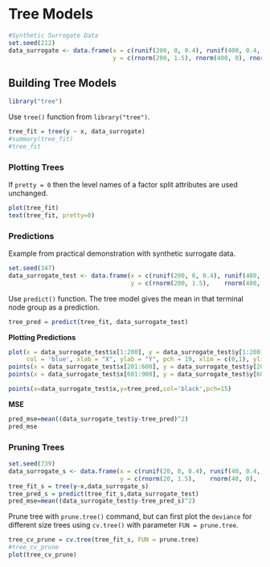 # Tree Models

```r
#Synthetic Surrogate Data
set.seed(212)
data_surrogate <- data.frame(x = c(runif(200, 0, 0.4), runif(400, 0.4, 0.65), runif(300, 0.65, 1)),
                             y = c(rnorm(200, 1.5), rnorm(400, 0), rnorm(300, 2)))
```

## Building Tree Models

```r
library("tree")
```

Use `tree()` function from `library("tree")`.

```r
tree_fit = tree(y ~ x, data_surrogate)
#summary(tree_fit)
#tree_fit
```

### Plotting Trees {-}

If `pretty = 0` then the level names of a factor split attributes are used unchanged.

```r
plot(tree_fit)
text(tree_fit, pretty=0)
```


### Predictions {-}

Example from practical demonstration with synthetic surrogate data.

```r
set.seed(347)
data_surrogate_test <- data.frame(x = c(runif(200, 0, 0.4), runif(400, 0.4, 0.65), runif(300, 0.65, 1)),
                                  y = c(rnorm(200, 1.5),    rnorm(400, 0),         rnorm(300, 2)))
```

Use `predict()` function. The tree model gives the mean in that terminal node group as a prediction.

```r
tree_pred = predict(tree_fit, data_surrogate_test)
```

**Plotting Predictions**
```r
plot(x = data_surrogate_test$x[1:200], y = data_surrogate_test$y[1:200],
     col = 'blue', xlab = "X", ylab = "Y", pch = 19, xlim = c(0,1), ylim = c(-2,4))
points(x = data_surrogate_test$x[201:600], y = data_surrogate_test$y[201:600], col = 'red', pch = 19)
points(x = data_surrogate_test$x[601:900], y = data_surrogate_test$y[601:900], col = 'green', pch = 19)

points(x=data_surrogate_test$x,y=tree_pred,col='black',pch=15)
```

**MSE**
```r
pred_mse=mean((data_surrogate_test$y-tree_pred)^2)
pred_mse
```



### Pruning Trees {-}

```r
set.seed(739)
data_surrogate_s <- data.frame(x = c(runif(20, 0, 0.4), runif(40, 0.4, 0.65), runif(30, 0.65, 1)),
                               y = c(rnorm(20, 1.5),    rnorm(40, 0),         rnorm(30, 2)))
tree_fit_s = tree(y~x,data_surrogate_s)
tree_pred_s = predict(tree_fit_s,data_surrogate_test)
pred_mse=mean((data_surrogate_test$y-tree_pred_s)^2)
```


Prune tree with `prune.tree()` command, but can first plot the `deviance` for different size trees using `cv.tree()` with parameter `FUN = prune.tree`.

```r
tree_cv_prune = cv.tree(tree_fit_s, FUN = prune.tree)
#tree_cv_prune
plot(tree_cv_prune)
```
